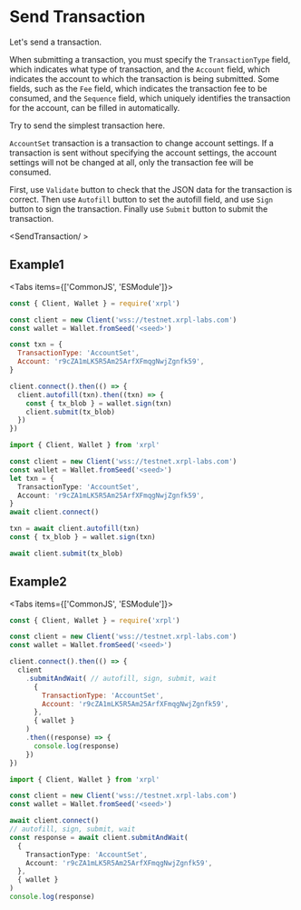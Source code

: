 
# Send Transaction

Let's send a transaction.

When submitting a transaction, you must specify the `TransactionType` field, which indicates what type of transaction, and the `Account` field, which indicates the account to which the transaction is being submitted.
Some fields, such as the `Fee` field, which indicates the transaction fee to be consumed, and the `Sequence` field, which uniquely identifies the transaction for the account, can be filled in automatically.

Try to send the simplest transaction here.

`AccountSet` transaction is a transaction to change account settings.
If a transaction is sent without specifying the account settings, the account settings will not be changed at all, only the transaction fee will be consumed.

<LinkCard href='https://xrpl.org/accountset.html' />

First, use `Validate` button to check that the JSON data for the transaction is correct.
Then use `Autofill` button to set the autofill field, and use `Sign` button to sign the transaction.
Finally use `Submit` button to submit the transaction.

<SendTransaction/ >

## Example1


<Tabs items={['CommonJS', 'ESModule']}>
  <Tab>

```js copy
const { Client, Wallet } = require('xrpl')

const client = new Client('wss://testnet.xrpl-labs.com')
const wallet = Wallet.fromSeed('<seed>')

const txn = {
  TransactionType: 'AccountSet',
  Account: 'r9cZA1mLK5R5Am25ArfXFmqgNwjZgnfk59',
}

client.connect().then(() => {
  client.autofill(txn).then((txn) => {
    const { tx_blob } = wallet.sign(txn)
    client.submit(tx_blob)
  })
})
```

  </Tab>
  <Tab>

```ts copy
import { Client, Wallet } from 'xrpl'

const client = new Client('wss://testnet.xrpl-labs.com')
const wallet = Wallet.fromSeed('<seed>')
let txn = {
  TransactionType: 'AccountSet',
  Account: 'r9cZA1mLK5R5Am25ArfXFmqgNwjZgnfk59',
}
await client.connect()

txn = await client.autofill(txn)
const { tx_blob } = wallet.sign(txn)

await client.submit(tx_blob)
```

  </Tab>
</Tabs>


## Example2

<Tabs items={['CommonJS', 'ESModule']}>
  <Tab>

```js copy
const { Client, Wallet } = require('xrpl')

const client = new Client('wss://testnet.xrpl-labs.com')
const wallet = Wallet.fromSeed('<seed>')

client.connect().then(() => {
  client
    .submitAndWait( // autofill, sign, submit, wait
      {
        TransactionType: 'AccountSet',
        Account: 'r9cZA1mLK5R5Am25ArfXFmqgNwjZgnfk59',
      },
      { wallet }
    )
    .then((response) => {
      console.log(response)
    })
})
```

  </Tab>
  <Tab>

```ts copy
import { Client, Wallet } from 'xrpl'

const client = new Client('wss://testnet.xrpl-labs.com')
const wallet = Wallet.fromSeed('<seed>')

await client.connect()
// autofill, sign, submit, wait
const response = await client.submitAndWait(
  {
    TransactionType: 'AccountSet',
    Account: 'r9cZA1mLK5R5Am25ArfXFmqgNwjZgnfk59',
  },
  { wallet }
)
console.log(response)
```

  </Tab>
</Tabs>
